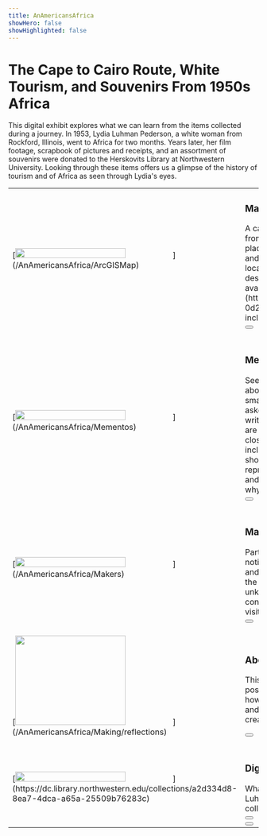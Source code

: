 ```yaml
---
title: AnAmericansAfrica
showHero: false
showHighlighted: false
---
```

# The Cape to Cairo Route, White Tourism, and Souvenirs From 1950s Africa
This digital exhibit explores what we can learn from the items collected during a journey. In 1953, Lydia Luhman Pederson, a white woman from Rockford, Illinois, went to Africa for two months. Years later, her film footage, scrapbook of pictures and receipts, and an assortment of souvenirs were donated to the Herskovits Library at Northwestern University. Looking through these items offers us a glimpse of the history of tourism and of Africa as seen through Lydia's eyes.
<table width = "100%">
<colgroup>
<col width="30%"/>
<col width="70%"/>
</colgroup>
<tr>
  <td rowspan = "2"  align="left">[<img  width="70%" height="auto" src="https://northwestern.maps.arcgis.com/sharing/rest/content/items/2a27ec57177f479e9aff3b54720ae62d/data"/>](/AnAmericansAfrica/ArcGISMap)</td>
  <td><h3>Map</h3> A cartographic pamphlet that shows Lydia's path from South Africa to Egypt. Brief histories of the places she visited are included alongside objects and receipts from Lydia's scrapbook. In some locations, Lydia filmed and wrote narrative scripts to describe what she saw. The films are currently available only to [Northwestern affiliates](https://dc.library.northwestern.edu/items/f1fa2fd4-0d23-4939-bd2e-eaacecc24e72), but we have included excerpts from some of her scripts. </td>
</tr>
<tr><td valign = "top"><Button children="View Map" href="/ArcGISMap" buttonType="primary" /></td></tr>
<tr height = "20" />
<tr>
  <td rowspan = "2" >[<img  width="70%" height="auto" src="https://northwestern.maps.arcgis.com/sharing/rest/content/items/e7ea4066e167433a89ed63ff62a56833/data"/>](/AnAmericansAfrica/Mementos)</td>
  <td><h3>Mementos</h3> Seeing the items Lydia collected made us curious about the creators of these objects. We chose a small selection of items to examine in detail and asked contemporary scholars of African studies to write essays reflecting on their significance. These are paired with 3D images, so that you can take a close look at the objects from all angles. We also include other objects with their photographs and short descriptions. The items were chosen to be representative of the variety of items Lydia collected and places she visited. We invite you to consider why certain items become valued as souvenirs.</td>
</tr>
<tr><td valign = "top"><Button children="View Mementos" href="/Mementos" buttonType="primary" /></td></tr>
<tr height = "20" />
<tr>
  <td rowspan = "2"  align="left">[<img  width="70%" height="auto" src="https://northwestern.maps.arcgis.com/sharing/rest/content/items/8933d3b52a2041d1b07844ab6b7c6323/data"/>](/AnAmericansAfrica/Makers)</td>
  <td><h3>Makers</h3> Part of looking closely at an archive involves noticing what is absent. Lydia collected decorative and useful items, but we know almost nothing about the creators of these items. As a nod to these unknown creators, we explore the works of contemporary artists from the countries Lydia visited. </td>
</tr>
<tr><td valign = "top"><Button children="View Makers" href="/Makers" buttonType="primary" /></td></tr>
<tr height = "20" />
<tr>
  <td rowspan = "2"  align="left">[<img  width="70%" height="180" src="https://northwestern.maps.arcgis.com/sharing/rest/content/items/9d0b7f6d93c045398cef87118bb541e1/data"/>](/AnAmericansAfrica/Making/reflections)</td>
  <td><h3>About</h3> This exhibit was created as a way to explore the possibilities within a digital collection. Read about how the site came to be, the origins of the collection, and reflections on what we learned in the process of creating this site. </td>
</tr>
<tr><td valign = "top"><Button children="View Making" href="/Making" buttonType="primary" /></td></tr>
<tr height = "20" />
<tr>
  <td rowspan = "3"  align="left">[<img  width="70%" height="auto" src="https://northwestern.maps.arcgis.com/sharing/rest/content/items/bbf2479baa5f48299d959b2f5889492f/data"/>](https://dc.library.northwestern.edu/collections/a2d334d8-8ea7-4dca-a65a-25509b76283c)</td>
  <td><h3>Digital Collections</h3> What you see here is only a small part of the Lydia Luhman Pederson collection. Explore the entire collection and make your own discoveries. </td>
</tr>
<tr><td valign = "top"><Button children="Northwestern Library Digital Collections" href="https://dc.library.northwestern.edu/collections/a2d334d8-8ea7-4dca-a65a-25509b76283c" buttonType="primary" /></td></tr>
<tr><td valign = "top"><Button children="Northwestern Library Collection Finding Aid" href="https://findingaids.library.northwestern.edu/repositories/4/resources/1870" buttonType="primary" /></td></tr>
</table>

